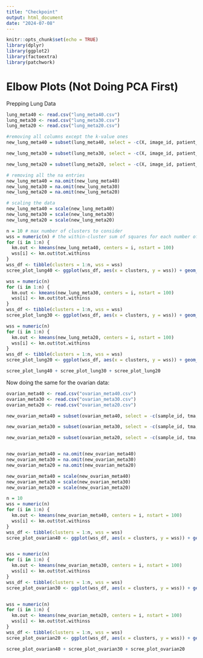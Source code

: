 ```yaml
---
title: "Checkpoint"
output: html_document
date: "2024-07-08"
---
```


```r
knitr::opts_chunk$set(echo = TRUE)
library(dplyr)
library(ggplot2)
library(factoextra)
library(patchwork)
```

# Elbow Plots (Not Doing PCA First)

Prepping Lung Data 
```r
lung_meta40 <- read.csv("lung_meta40.csv")
lung_meta30 <- read.csv("lung_meta30.csv")
lung_meta20 <- read.csv("lung_meta20.csv")

#removing all columns except the k-value ones 
new_lung_meta40 = subset(lung_meta40, select = -c(X, image_id, patient_id, gender, mhcII_status, age_at_diagnosis, stage_at_diagnosis, stage_numeric, pack_years, survival_days, survival_status, cause_of_death, adjuvant_therapy, time_to_recurrence_days, recurrence_or_lung_ca_death, totalCell))

new_lung_meta30 = subset(lung_meta30, select = -c(X, image_id, patient_id, gender, mhcII_status, age_at_diagnosis, stage_at_diagnosis, stage_numeric, pack_years, survival_days, survival_status, cause_of_death, adjuvant_therapy, time_to_recurrence_days, recurrence_or_lung_ca_death, totalCell))

new_lung_meta20 = subset(lung_meta20, select = -c(X, image_id, patient_id, gender, mhcII_status, age_at_diagnosis, stage_at_diagnosis, stage_numeric, pack_years, survival_days, survival_status, cause_of_death, adjuvant_therapy, time_to_recurrence_days, recurrence_or_lung_ca_death, totalCell))

# removing all the na entries 
new_lung_meta40 = na.omit(new_lung_meta40)
new_lung_meta30 = na.omit(new_lung_meta30)
new_lung_meta20 = na.omit(new_lung_meta20)

# scaling the data 
new_lung_meta40 = scale(new_lung_meta40)
new_lung_meta30 = scale(new_lung_meta30)
new_lung_meta20 = scale(new_lung_meta20)

```

```r
n = 10 # max number of clusters to consider 
wss = numeric(n) # the within-cluster sum of squares for each number of clusters   
for (i in 1:n) {
  km.out <- kmeans(new_lung_meta40, centers = i, nstart = 100)
  wss[i] <- km.out$tot.withinss
}
wss_df <- tibble(clusters = 1:n, wss = wss)
scree_plot_lung40 <- ggplot(wss_df, aes(x = clusters, y = wss)) + geom_line() + geom_point() + scale_x_continuous(breaks=c(1:10)) + ggtitle("Elbow plot 40 microns for lung data")

wss = numeric(n) 
for (i in 1:n) {
  km.out <- kmeans(new_lung_meta30, centers = i, nstart = 100)
  wss[i] <- km.out$tot.withinss
}
wss_df <- tibble(clusters = 1:n, wss = wss)
scree_plot_lung30 <- ggplot(wss_df, aes(x = clusters, y = wss)) + geom_line() + geom_point() + scale_x_continuous(breaks=c(1:10)) + ggtitle("Elbow plot 30 microns for lung data")

wss = numeric(n) 
for (i in 1:n) {
  km.out <- kmeans(new_lung_meta20, centers = i, nstart = 100)
  wss[i] <- km.out$tot.withinss
}
wss_df <- tibble(clusters = 1:n, wss = wss)
scree_plot_lung20 <- ggplot(wss_df, aes(x = clusters, y = wss)) + geom_line() + geom_point() + scale_x_continuous(breaks=c(1:10)) + ggtitle("Elbow plot 20 microns for lung data")

scree_plot_lung40 + scree_plot_lung30 + scree_plot_lung20
```

Now doing the same for the ovarian data:
```r
ovarian_meta40 <- read.csv("ovarian_meta40.csv")
ovarian_meta30 <- read.csv("ovarian_meta30.csv")
ovarian_meta20 <- read.csv("ovarian_meta20.csv")

new_ovarian_meta40 = subset(ovarian_meta40, select = -c(sample_id, tma, diagnosis, primary, recurrent, treatment_effect, stage, grade, survival_time, death, BRCA_mutation, age_at_diagnosis, time_to_recurrence, parpi_inhibitor, debulking, totalCell, p_Other, p_Tumor, p_BCell, p_Macrophage, p_THelper, p_CytotoxicT))

new_ovarian_meta30 = subset(ovarian_meta30, select = -c(sample_id, tma, diagnosis, primary, recurrent, treatment_effect, stage, grade, survival_time, death, BRCA_mutation, age_at_diagnosis, time_to_recurrence, parpi_inhibitor, debulking, totalCell, p_Other, p_Tumor, p_BCell, p_Macrophage, p_THelper, p_CytotoxicT))

new_ovarian_meta20 = subset(ovarian_meta20, select = -c(sample_id, tma, diagnosis, primary, recurrent, treatment_effect, stage, grade, survival_time, death, BRCA_mutation, age_at_diagnosis, time_to_recurrence, parpi_inhibitor, debulking, totalCell, p_Other, p_Tumor, p_BCell, p_Macrophage, p_THelper, p_CytotoxicT))


new_ovarian_meta40 = na.omit(new_ovarian_meta40)
new_ovarian_meta30 = na.omit(new_ovarian_meta30)
new_ovarian_meta20 = na.omit(new_ovarian_meta20)

new_ovarian_meta40 = scale(new_ovarian_meta40)
new_ovarian_meta30 = scale(new_ovarian_meta30)
new_ovarian_meta20 = scale(new_ovarian_meta20)
```

```r
n = 10 
wss = numeric(n)
for (i in 1:n) {
  km.out <- kmeans(new_ovarian_meta40, centers = i, nstart = 100)
  wss[i] <- km.out$tot.withinss
}
wss_df <- tibble(clusters = 1:n, wss = wss)
scree_plot_ovarian40 <- ggplot(wss_df, aes(x = clusters, y = wss)) + geom_line() + geom_point() + scale_x_continuous(breaks=c(1:10)) + ggtitle("Elbow plot 40 microns for ovarian data")


wss = numeric(n)
for (i in 1:n) {
  km.out <- kmeans(new_ovarian_meta30, centers = i, nstart = 100)
  wss[i] <- km.out$tot.withinss
}
wss_df <- tibble(clusters = 1:n, wss = wss)
scree_plot_ovarian30 <- ggplot(wss_df, aes(x = clusters, y = wss)) + geom_line() + geom_point() + scale_x_continuous(breaks=c(1:10)) + ggtitle("Elbow plot 30 microns for ovarian data")


wss = numeric(n)
for (i in 1:n) {
  km.out <- kmeans(new_ovarian_meta20, centers = i, nstart = 100)
  wss[i] <- km.out$tot.withinss
}
wss_df <- tibble(clusters = 1:n, wss = wss)
scree_plot_ovarian20 <- ggplot(wss_df, aes(x = clusters, y = wss)) + geom_line() + geom_point() + scale_x_continuous(breaks=c(1:10)) + ggtitle("Elbow plot 20 microns for ovarian data")

scree_plot_ovarian40 + scree_plot_ovarian30 + scree_plot_ovarian20
```